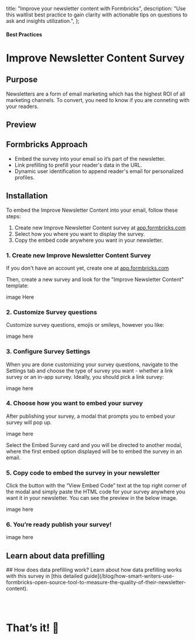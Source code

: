 
  title: "Improve your newsletter content with Formbricks",
  description:
    "Use this waitlist best practice to gain clarity with actionable tips on questions to ask and insights utilization.",
};

#### Best Practices

# Improve Newsletter Content Survey

## Purpose

Newsletters are a form of email marketing which has the highest ROI of all marketing channels. To convert, you need to know if you are conneting with your readers.

## Preview

<DemoPreview template="Improve Newsletter Content" />

## Formbricks Approach

- Embed the survey into your email so it’s part of the newsletter.
- Link prefilling to prefill your reader's data in the URL.
- Dynamic user identification to append reader's email for personalized profiles.

## Installation

To embed the Improve Newsletter Content into your email, follow these steps:

1. Create new Improve Newsletter Content survey at [app.formbricks.com](https://app.formbricks.com/)
2. Select how you where you want to display the survey.
3. Copy the embed code anywhere you want in your newsletter. 

### 1. Create new Improve Newsletter Content Survey

If you don't have an account yet, create one at [app.formbricks.com](https://app.formbricks.com/auth/signup)

Then, create a new survey and look for the "Improve Newsletter Content" template:

image Here

### 2. Customize Survey questions

Customize survey questions, emojis or smileys, however you like:

image here

### 3. Configure Survey Settings

When you are done customizing your survey questions, navigate to the Settings tab and choose the type of survey you want - whether a link survey or an in-app survey. Ideally, you should pick a link survey:

image here

### 4. Choose how you want to embed your survey

After publishing your survey, a modal that prompts you to embed your survey will pop up.

image here

Select the Embed Survey card and you will be directed to another modal, where the first embed option displayed will be to embed the survey in an email.

### 5. Copy code to embed the survey in your newsletter

Click the button with the “View Embed Code” text at the top right corner of the modal and simply paste the HTML code for your survey anywhere you want it in your newsletter. You can see the preview in the below image.

image here

### 6. You’re ready publish your survey!

image here

## Learn about data prefilling 

<Note>
  ## How does data prefilling work?
  Learn about how data prefilling works with this survey in [this detailed guide](/blog/how-smart-writers-use-formbricks-open-source-tool-to-measure-the-quality-of-their-newsletter-content).
</Note>

### &nbsp;

# That’s it! 🎉